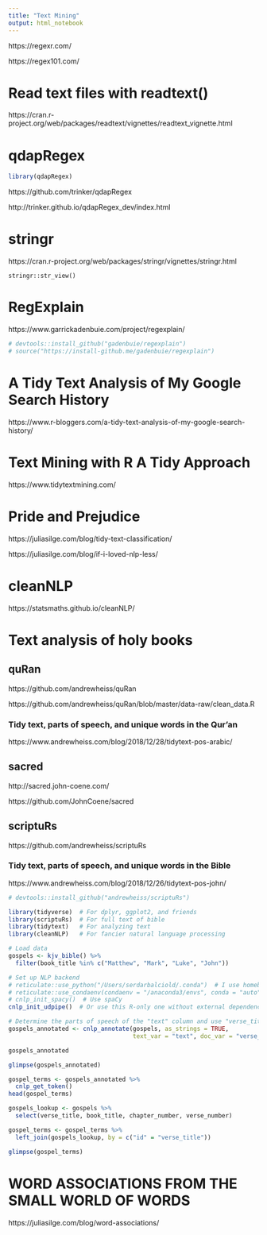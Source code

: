 ```yaml
---
title: "Text Mining"
output: html_notebook
---
```



https://regexr.com/

https://regex101.com/

# Read text files with readtext()

https://cran.r-project.org/web/packages/readtext/vignettes/readtext_vignette.html


# qdapRegex

```r
library(qdapRegex)
```


https://github.com/trinker/qdapRegex

http://trinker.github.io/qdapRegex_dev/index.html

# stringr

https://cran.r-project.org/web/packages/stringr/vignettes/stringr.html

```
stringr::str_view()
```


# RegExplain

https://www.garrickadenbuie.com/project/regexplain/


```r
# devtools::install_github("gadenbuie/regexplain")
# source("https://install-github.me/gadenbuie/regexplain")
```



# A Tidy Text Analysis of My Google Search History

https://www.r-bloggers.com/a-tidy-text-analysis-of-my-google-search-history/



# Text Mining with R A Tidy Approach

https://www.tidytextmining.com/

# Pride and Prejudice

https://juliasilge.com/blog/tidy-text-classification/

https://juliasilge.com/blog/if-i-loved-nlp-less/


# cleanNLP

https://statsmaths.github.io/cleanNLP/

# Text analysis of holy books

## quRan 

https://github.com/andrewheiss/quRan

https://github.com/andrewheiss/quRan/blob/master/data-raw/clean_data.R


### Tidy text, parts of speech, and unique words in the Qur'an

https://www.andrewheiss.com/blog/2018/12/28/tidytext-pos-arabic/


## sacred

http://sacred.john-coene.com/

https://github.com/JohnCoene/sacred

## scriptuRs 

https://github.com/andrewheiss/scriptuRs


### Tidy text, parts of speech, and unique words in the Bible

https://www.andrewheiss.com/blog/2018/12/26/tidytext-pos-john/



```r
# devtools::install_github("andrewheiss/scriptuRs")
```


```r
library(tidyverse)  # For dplyr, ggplot2, and friends
library(scriptuRs)  # For full text of bible
library(tidytext)   # For analyzing text
library(cleanNLP)   # For fancier natural language processing

# Load data
gospels <- kjv_bible() %>% 
  filter(book_title %in% c("Matthew", "Mark", "Luke", "John"))
```


```r
# Set up NLP backend
# reticulate::use_python("/Users/serdarbalciold/.conda")  # I use homebrew python3
# reticulate::use_condaenv(condaenv = "/anaconda3/envs", conda = "auto", required = FALSE)
# cnlp_init_spacy()  # Use spaCy
cnlp_init_udpipe()  # Or use this R-only one without external dependencies
```



```r
# Determine the parts of speech of the "text" column and use "verse_title" as the id
gospels_annotated <- cnlp_annotate(gospels, as_strings = TRUE,
                                   text_var = "text", doc_var = "verse_title")
```


```r
gospels_annotated
```


```r
glimpse(gospels_annotated)
```


```r
gospel_terms <- gospels_annotated %>% 
  cnlp_get_token()
head(gospel_terms)
```

```r
gospels_lookup <- gospels %>% 
  select(verse_title, book_title, chapter_number, verse_number)

gospel_terms <- gospel_terms %>% 
  left_join(gospels_lookup, by = c("id" = "verse_title"))

glimpse(gospel_terms)
```


# WORD ASSOCIATIONS FROM THE SMALL WORLD OF WORDS

https://juliasilge.com/blog/word-associations/


# 









